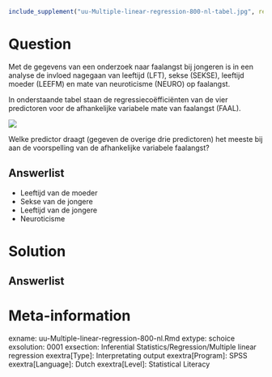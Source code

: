 ```{r, echo = FALSE, results = "hide"}
include_supplement("uu-Multiple-linear-regression-800-nl-tabel.jpg", recursive = TRUE)
```



Question
========
  
Met de gegevens van een onderzoek naar faalangst bij jongeren is in een analyse de invloed nagegaan van leeftijd (LFT), sekse (SEKSE),  leeftijd moeder (LEEFM) en mate van neuroticisme (NEURO) op faalangst.

In onderstaande tabel staan de regressiecoëfficiënten van de vier predictoren voor de afhankelijke variabele mate van faalangst (FAAL).

![](uu-Multiple-linear-regression-800-nl-tabel.jpg)

Welke predictor draagt (gegeven de overige drie predictoren) het meeste bij aan de voorspelling van de afhankelijke variabele faalangst?
  
Answerlist
----------
* Leeftijd van de moeder
* Sekse van de jongere
* Leeftijd van de jongere
* Neuroticisme


Solution
========
  


Answerlist
----------



Meta-information
================
exname: uu-Multiple-linear-regression-800-nl.Rmd
extype: schoice
exsolution: 0001
exsection: Inferential Statistics/Regression/Multiple linear regression
exextra[Type]: Interpretating output
exextra[Program]: SPSS
exextra[Language]: Dutch
exextra[Level]: Statistical Literacy
